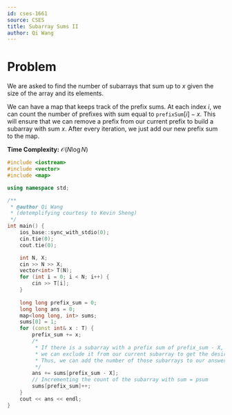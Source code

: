 ```yaml
---
id: cses-1661
source: CSES
title: Subarray Sums II
author: Qi Wang
---
```


# Problem

We are asked to find the number of subarrays that sum up to $x$ given the size of the array and its elements.

<Spoiler title="Solution">

We can have a map that keeps track of the prefix sums. At each index $i$, we can count the number of prefixes with sum equal to $\texttt{prefixSum}[i] - x$. This will ensure that we can remove a prefix from our current prefix to build a subarray with sum $x$. After every iteration, we just add our new prefix sum to the map.

**Time Complexity:** $\mathcal{O}(N \log N)$

```cpp
#include <iostream>
#include <vector>
#include <map>

using namespace std;

/**
 * @author Qi Wang
 * (detemplifying courtesy to Kevin Sheng)
 */
int main() {
	ios_base::sync_with_stdio(0);
	cin.tie(0);
    cout.tie(0);

    int N, X;
	cin >> N >> X;
    vector<int> T(N);
	for (int i = 0; i < N; i++) {
        cin >> T[i];
    }
	
	long long prefix_sum = 0;
	long long ans = 0;
	map<long long, int> sums;
	sums[0] = 1;
	for (const int& x : T) {
        prefix_sum += x;
        /*
         * If there is a subarray with a prefix sum of prefix_sum - X,
         * we can exclude it from our current subarray to get the desired sum.
         * Thus, we can add the number of those subarrays to our answer.
         */
		ans += sums[prefix_sum - X];
		// Incrementing the count of the subarray with sum = psum
		sums[prefix_sum]++;
	}
	cout << ans << endl;
}

```

</Spoiler>

